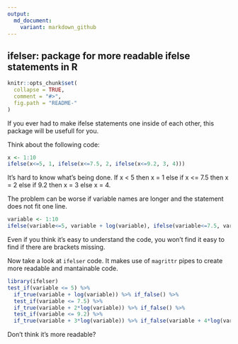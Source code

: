 ```yaml
---
output:
  md_document:
    variant: markdown_github
---
```


## ifelser: package for more readable ifelse statements in R

```r
knitr::opts_chunk$set(
  collapse = TRUE,
  comment = "#>",
  fig.path = "README-"
)
```

If you ever had to make ifelse statements one inside of each other, this package will be usefull for you.

Think about the following code:

```r
x <- 1:10
ifelse(x<=5, 1, ifelse(x<=7.5, 2, ifelse(x<=9.2, 3, 4)))
```

It's hard to know what's being done. If x < 5 then x = 1 else if x <= 7.5 then
x = 2 else if 9.2 then x = 3 else x = 4.

The problem can be worse if variable names are longer and the statement does not fit one line.

```r
variable <- 1:10
ifelse(variable<=5, variable + log(variable), ifelse(variable<=7.5, variable + 2*log(variable), ifelse(variable<=9.2, variable + 3*log(variable), variable + 4*log(variable))))
```

Even if you think it's easy to understand the code, you won't find it easy to find if there are brackets missing.

Now take a look at `ifelser` code. It makes use of `magrittr` pipes to create more readable and mantainable code.

```r
library(ifelser)
test_if(variable <= 5) %>% 
  if_true(variable + log(variable)) %>% if_false() %>%
  test_if(variable <= 7.5) %>% 
  if_true(variable + 2*log(variable)) %>% if_false() %>%
  test_if(variable <= 9.2) %>% 
  if_true(variable + 3*log(variable)) %>% if_false(variable + 4*log(variable))
```

Don't think it's more readable?


